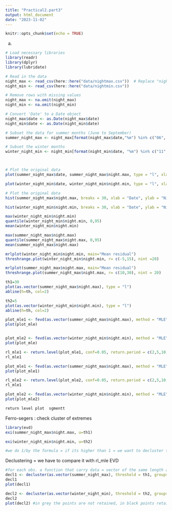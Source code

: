 ```yaml
---
title: "Practical2.part3"
output: html_document
date: "2023-11-02"
---
```


```r
knitr::opts_chunk$set(echo = TRUE)
```

a)
```r

# Load necessary libraries
library(readr)
library(dplyr)
library(lubridate)

# Read in the data
night_max <- read_csv(here::here("data/nightmax.csv"))  # Replace "nightmax.csv" with the actual file name
night_min <- read_csv(here::here("data/nightmin.csv"))

# Remove rows with missing values
night_max <- na.omit(night_max)
night_min <- na.omit(night_min)

# Convert 'Date' to a Date object
night_max$date <- as.Date(night_max$date)
night_min$date <- as.Date(night_min$date)

# Subset the data for summer months (June to September)
summer_night_max <- night_max[format(night_max$date,"%m") %in% c("06", "07", "08", "09"), ] 

# Subset the winter months
winter_night_min <- night_min[format(night_min$date, "%m") %in% c("11", "12", "01", "02"), ]



# Plot the original data
plot(summer_night_max$date, summer_night_max$night.max, type = "l", xlab = "Date", ylab = "Night Max Temperature", main = "Summer Night Max Temperatures")

plot(winter_night_min$date, winter_night_min$night.min, type = "l", xlab = "Date", ylab = "Night Min Temperature", main = "Winter Night Min Temperatures")

```


```r
# Plot the original data
hist(summer_night_max$night.max, breaks = 30, xlab = "Date", ylab = "Night Max Temperature", main = "Summer Night Max Temperatures frequency")

hist(winter_night_min$night.min, breaks = 30, xlab = "Date", ylab = "Night Min Temperature", main = "Winter Night Min Temperatures frequency")
```

```r
max(winter_night_min$night.min)
quantile(winter_night_min$night.min, 0,95)
mean(winter_night_min$night.min)

max(summer_night_max$night.max)
quantile(summer_night_max$night.max, 0,95)
mean(summer_night_max$night.max)

```

```r

mrlplot(winter_night_min$night.min, main="Mean residual")
threshrange.plot(winter_night_min$night.min, r= c(-5,15), nint =20)

mrlplot(summer_night_max$night.max, main="Mean residual")
threshrange.plot(summer_night_max$night.max, r= c(10,30), nint = 20)
```

```r
th1=30
plot(as.vector(summer_night_max$night.max), type = "l")
abline(h=th, col=2)

th2=5
plot(as.vector(winter_night_min$night.min), type = "l")
abline(h=th, col=2)
```

```r
plot_mle1 <- fevd(as.vector(summer_night_max$night.max), method = "MLE",  type="GP", threshold = th1)
plot(plot_mle)


plot_mle2 <- fevd(as.vector(winter_night_min$night.min), method = "MLE",  type="GP", threshold = th2)
plot(plot_mle)
```

```r
rl_mle1 <- return.level(plot_mle1, conf=0.05, return.period = c(2,5,10,20,50), do.ci=T)
rl_mle1

plot_mle1 <- fevd(as.vector(summer_night_max$night.max), method = "MLE",  type="GP", threshold = th1)
plot(plot_mle1)

rl_mle2 <- return.level(plot_mle2, conf=0.05, return.period = c(2,5,10,20,50), do.ci=T)
rl_mle1

plot_mle2 <- fevd(as.vector(winter_night_min$night.min), method = "MLE",  type="GP", threshold = th2)
plot(plot_mle2)
```

```r
return level plot  sgmentt
```

Ferro-segers : check cluster of extremes
```r
library(evd)
exi(summer_night_max$night.max, u=th1)

exi(winter_night_min$night.min, u=th2)

#we do 1/by the formula = if its higher than 1 = we want to decluster the data = approximate mean cluster size (=2 means 2 observations).
```

Declustering = we have to compare it with rl_mle EVD
```r
#for each obs. a function that carry data = vector of the same length as the data
decl1 <- decluster(as.vector(summer_night_max), threshold = th1, groups= functioncreated, na.action=na.omit)
decl1
plot(decl1)

decl2 <- decluster(as.vector(winter_night_min), threshold = th2, groups= functioncreated, na.action=na.omit)
decl2
plot(decl2) #in grey the points are not retained, in black points retained.
```




